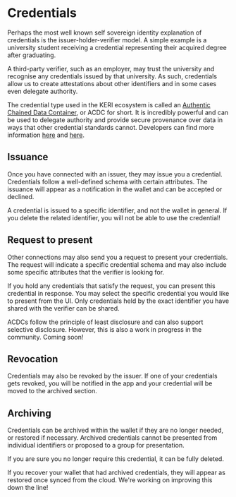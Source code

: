 
# Credentials

Perhaps the most well known self sovereign identity explanation of credentials is the issuer-holder-verifier model.
A simple example is a university student receiving a credential representing their acquired degree after graduating.

A third-party verifier, such as an employer, may trust the university and recognise any credentials issued by that university.
As such, credentials allow us to create attestations about other identifiers and in some cases even delegate authority.

The credential type used in the KERI ecosystem is called an [Authentic Chained Data Container](https://trustoverip.github.io/tswg-acdc-specification), or ACDC for short.
It is incredibly powerful and can be used to delegate authority and provide secure provenance over data in ways that other credential standards cannot.
Developers can find more information [here](../protocols#authentic-chained-data-containers) and [here](../protocols/acdcs).

## Issuance

Once you have connected with an issuer, they may issue you a credential.
Credentials follow a well-defined schema with certain attributes.
The issuance will appear as a notification in the wallet and can be accepted or declined.

A credential is issued to a specific identifier, and not the wallet in general.
If you delete the related identifier, you will not be able to use the credential!

## Request to present

Other connections may also send you a request to present your credentials.
The request will indicate a specific credential schema and may also include some specific attributes that the verifier is looking for.

If you hold any credentials that satisfy the request, you can present this credential in response.
You may select the specific credential you would like to present from the UI.
Only credentials held by the exact identifier you have shared with the verifier can be shared.

<Callout type="info">
  ACDCs follow the principle of least disclosure and can also support selective
  disclosure. However, this is also a work in progress in the community. Coming
  soon!
</Callout>

## Revocation

Credentials may also be revoked by the issuer.
If one of your credentials gets revoked, you will be notified in the app and your credential will be moved to the archived section.

## Archiving

Credentials can be archived within the wallet if they are no longer needed, or restored if necessary.
Archived credentials cannot be presented from individual identifiers or proposed to a group for presentation.

If you are sure you no longer require this credential, it can be fully deleted.

<Callout type="warning">
  If you recover your wallet that had archived credentials, they will appear as restored once synced from the cloud.
  We're working on improving this down the line!
</Callout>
